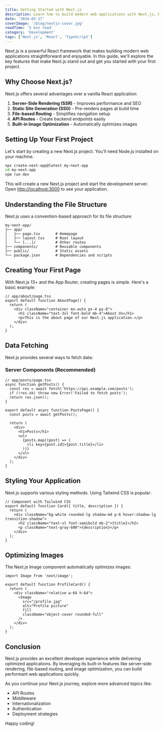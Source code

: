 ---
title: Getting Started with Next.js
description: Learn how to build modern web applications with Next.js, React, and TypeScript.
date: '2024-02-17'
coverImage: '/blog/nextjs-cover.jpg'
readTime: '5 min read'
category: 'Development'
tags: ['Next.js', 'React', 'TypeScript']
---

Next.js is a powerful React framework that makes building modern web applications straightforward and enjoyable. In this guide, we'll explore the key features that make Next.js stand out and get you started with your first project.

## Why Choose Next.js?

Next.js offers several advantages over a vanilla React application:

1. **Server-Side Rendering (SSR)** - Improves performance and SEO
2. **Static Site Generation (SSG)** - Pre-renders pages at build time
3. **File-based Routing** - Simplifies navigation setup
4. **API Routes** - Create backend endpoints easily
5. **Built-in Image Optimization** - Automatically optimizes images

## Setting Up Your First Project

Let's start by creating a new Next.js project. You'll need Node.js installed on your machine.

```bash
npx create-next-app@latest my-next-app
cd my-next-app
npm run dev
```

This will create a new Next.js project and start the development server. Open [http://localhost:3000](http://localhost:3000) to see your application.

## Understanding the File Structure

Next.js uses a convention-based approach for its file structure:

```
my-next-app/
├── app/
│   ├── page.tsx       # Homepage
│   ├── layout.tsx     # Root layout
│   └── [...]/         # Other routes
├── components/        # Reusable components
├── public/            # Static assets
└── package.json       # Dependencies and scripts
```

## Creating Your First Page

With Next.js 13+ and the App Router, creating pages is simple. Here's a basic example:

```tsx
// app/about/page.tsx
export default function AboutPage() {
  return (
    <div className="container mx-auto px-4 py-8">
      <h1 className="text-3xl font-bold mb-4">About Us</h1>
      <p>This is the about page of our Next.js application.</p>
    </div>
  );
}
```

## Data Fetching

Next.js provides several ways to fetch data:

### Server Components (Recommended)

```tsx
// app/posts/page.tsx
async function getPosts() {
  const res = await fetch('https://api.example.com/posts');
  if (!res.ok) throw new Error('Failed to fetch posts');
  return res.json();
}

export default async function PostsPage() {
  const posts = await getPosts();
  
  return (
    <div>
      <h1>Posts</h1>
      <ul>
        {posts.map((post) => (
          <li key={post.id}>{post.title}</li>
        ))}
      </ul>
    </div>
  );
}
```

## Styling Your Application

Next.js supports various styling methods. Using Tailwind CSS is popular:

```tsx
// Component with Tailwind CSS
export default function Card({ title, description }) {
  return (
    <div className="bg-white rounded-lg shadow-md p-6 hover:shadow-lg transition-shadow">
      <h2 className="text-xl font-semibold mb-2">{title}</h2>
      <p className="text-gray-600">{description}</p>
    </div>
  );
}
```

## Optimizing Images

The Next.js Image component automatically optimizes images:

```tsx
import Image from 'next/image';

export default function ProfileCard() {
  return (
    <div className="relative w-64 h-64">
      <Image
        src="/profile.jpg"
        alt="Profile picture"
        fill
        className="object-cover rounded-full"
      />
    </div>
  );
}
```

## Conclusion

Next.js provides an excellent developer experience while delivering optimized applications. By leveraging its built-in features like server-side rendering, file-based routing, and image optimization, you can build performant web applications quickly.

As you continue your Next.js journey, explore more advanced topics like:

- API Routes
- Middleware
- Internationalization
- Authentication
- Deployment strategies

Happy coding!